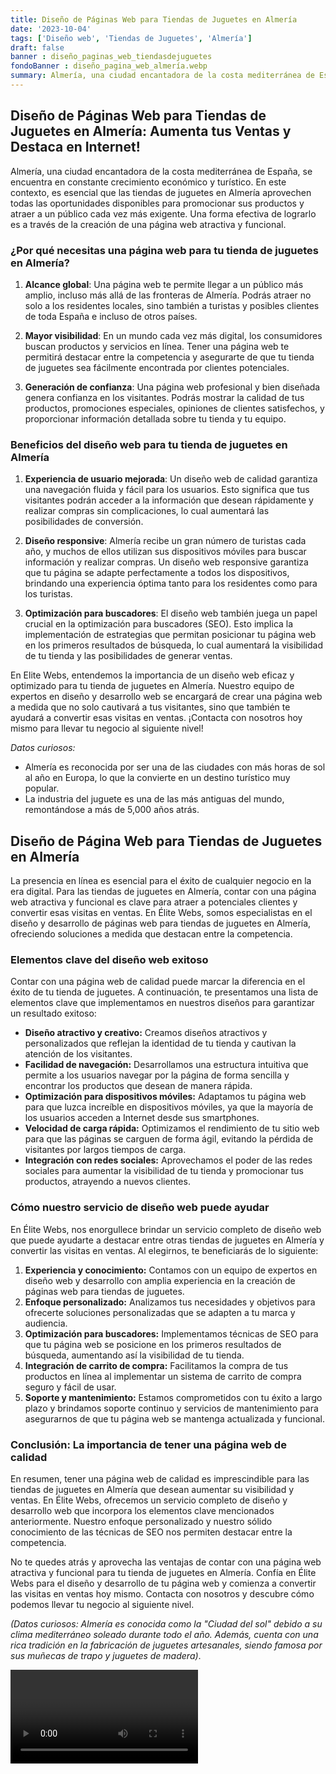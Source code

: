 ```yaml
---
title: Diseño de Páginas Web para Tiendas de Juguetes en Almería
date: '2023-10-04'
tags: ['Diseño web', 'Tiendas de Juguetes', 'Almería']
draft: false
banner : diseño_paginas_web_tiendasdejuguetes
fondoBanner : diseño_pagina_web_almería.webp
summary: Almería, una ciudad encantadora de la costa mediterránea de España, se encuentra en constante crecimiento económico y turístico. En este contexto, es esencial que las tiendas de juguetes en Almería aprovechen todas las oportunidades disponibles para promocionar sus productos y atraer a un público cada vez más exigente. Una forma efectiva de lograrlo es a través de la creación de una página web atractiva y funcional.
---
```


## Diseño de Páginas Web para Tiendas de Juguetes en Almería: Aumenta tus Ventas y Destaca en Internet!

Almería, una ciudad encantadora de la costa mediterránea de España, se encuentra en constante crecimiento económico y turístico. En este contexto, es esencial que las tiendas de juguetes en Almería aprovechen todas las oportunidades disponibles para promocionar sus productos y atraer a un público cada vez más exigente. Una forma efectiva de lograrlo es a través de la creación de una página web atractiva y funcional.

### ¿Por qué necesitas una página web para tu tienda de juguetes en Almería?

1. **Alcance global**: Una página web te permite llegar a un público más amplio, incluso más allá de las fronteras de Almería. Podrás atraer no solo a los residentes locales, sino también a turistas y posibles clientes de toda España e incluso de otros países.

2. **Mayor visibilidad**: En un mundo cada vez más digital, los consumidores buscan productos y servicios en línea. Tener una página web te permitirá destacar entre la competencia y asegurarte de que tu tienda de juguetes sea fácilmente encontrada por clientes potenciales.

3. **Generación de confianza**: Una página web profesional y bien diseñada genera confianza en los visitantes. Podrás mostrar la calidad de tus productos, promociones especiales, opiniones de clientes satisfechos, y proporcionar información detallada sobre tu tienda y tu equipo.

### Beneficios del diseño web para tu tienda de juguetes en Almería

1. **Experiencia de usuario mejorada**: Un diseño web de calidad garantiza una navegación fluida y fácil para los usuarios. Esto significa que tus visitantes podrán acceder a la información que desean rápidamente y realizar compras sin complicaciones, lo cual aumentará las posibilidades de conversión.

2. **Diseño responsive**: Almería recibe un gran número de turistas cada año, y muchos de ellos utilizan sus dispositivos móviles para buscar información y realizar compras. Un diseño web responsive garantiza que tu página se adapte perfectamente a todos los dispositivos, brindando una experiencia óptima tanto para los residentes como para los turistas.

3. **Optimización para buscadores**: El diseño web también juega un papel crucial en la optimización para buscadores (SEO). Esto implica la implementación de estrategias que permitan posicionar tu página web en los primeros resultados de búsqueda, lo cual aumentará la visibilidad de tu tienda y las posibilidades de generar ventas.

En Elite Webs, entendemos la importancia de un diseño web eficaz y optimizado para tu tienda de juguetes en Almería. Nuestro equipo de expertos en diseño y desarrollo web se encargará de crear una página web a medida que no solo cautivará a tus visitantes, sino que también te ayudará a convertir esas visitas en ventas. ¡Contacta con nosotros hoy mismo para llevar tu negocio al siguiente nivel!

*Datos curiosos:* 
- Almería es reconocida por ser una de las ciudades con más horas de sol al año en Europa, lo que la convierte en un destino turístico muy popular.
- La industria del juguete es una de las más antiguas del mundo, remontándose a más de 5,000 años atrás.

<GifSeo />

<Cta />

## Diseño de Página Web para Tiendas de Juguetes en Almería

La presencia en línea es esencial para el éxito de cualquier negocio en la era digital. Para las tiendas de juguetes en Almería, contar con una página web atractiva y funcional es clave para atraer a potenciales clientes y convertir esas visitas en ventas. En Élite Webs, somos especialistas en el diseño y desarrollo de páginas web para tiendas de juguetes en Almería, ofreciendo soluciones a medida que destacan entre la competencia.

### Elementos clave del diseño web exitoso

Contar con una página web de calidad puede marcar la diferencia en el éxito de tu tienda de juguetes. A continuación, te presentamos una lista de elementos clave que implementamos en nuestros diseños para garantizar un resultado exitoso:

- **Diseño atractivo y creativo:** Creamos diseños atractivos y personalizados que reflejan la identidad de tu tienda y cautivan la atención de los visitantes.
- **Facilidad de navegación:** Desarrollamos una estructura intuitiva que permite a los usuarios navegar por la página de forma sencilla y encontrar los productos que desean de manera rápida.
- **Optimización para dispositivos móviles:** Adaptamos tu página web para que luzca increíble en dispositivos móviles, ya que la mayoría de los usuarios acceden a Internet desde sus smartphones.
- **Velocidad de carga rápida:** Optimizamos el rendimiento de tu sitio web para que las páginas se carguen de forma ágil, evitando la pérdida de visitantes por largos tiempos de carga.
- **Integración con redes sociales:** Aprovechamos el poder de las redes sociales para aumentar la visibilidad de tu tienda y promocionar tus productos, atrayendo a nuevos clientes.

### Cómo nuestro servicio de diseño web puede ayudar

En Élite Webs, nos enorgullece brindar un servicio completo de diseño web que puede ayudarte a destacar entre otras tiendas de juguetes en Almería y convertir las visitas en ventas. Al elegirnos, te beneficiarás de lo siguiente:

1. **Experiencia y conocimiento:** Contamos con un equipo de expertos en diseño web y desarrollo con amplia experiencia en la creación de páginas web para tiendas de juguetes.
2. **Enfoque personalizado:** Analizamos tus necesidades y objetivos para ofrecerte soluciones personalizadas que se adapten a tu marca y audiencia.
3. **Optimización para buscadores:** Implementamos técnicas de SEO para que tu página web se posicione en los primeros resultados de búsqueda, aumentando así la visibilidad de tu tienda.
4. **Integración de carrito de compra:** Facilitamos la compra de tus productos en línea al implementar un sistema de carrito de compra seguro y fácil de usar.
5. **Soporte y mantenimiento:** Estamos comprometidos con tu éxito a largo plazo y brindamos soporte continuo y servicios de mantenimiento para asegurarnos de que tu página web se mantenga actualizada y funcional.

### Conclusión: La importancia de tener una página web de calidad

En resumen, tener una página web de calidad es imprescindible para las tiendas de juguetes en Almería que desean aumentar su visibilidad y ventas. En Élite Webs, ofrecemos un servicio completo de diseño y desarrollo web que incorpora los elementos clave mencionados anteriormente. Nuestro enfoque personalizado y nuestro sólido conocimiento de las técnicas de SEO nos permiten destacar entre la competencia.

No te quedes atrás y aprovecha las ventajas de contar con una página web atractiva y funcional para tu tienda de juguetes en Almería. Confía en Élite Webs para el diseño y desarrollo de tu página web y comienza a convertir las visitas en ventas hoy mismo. Contacta con nosotros y descubre cómo podemos llevar tu negocio al siguiente nivel.

*(Datos curiosos: Almería es conocida como la "Ciudad del sol" debido a su clima mediterráneo soleado durante todo el año. Además, cuenta con una rica tradición en la fabricación de juguetes artesanales, siendo famosa por sus muñecas de trapo y juguetes de madera)*.

<Video />

<CtaBot job='Tiendas de Juguetes' city='Almería'/>

<Gmaps query='Almería+españa+maps' />